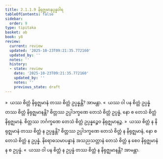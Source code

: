 ```yaml
---
title: 2.1.1.9 နိရုဇ္ဈမာနုပ္ပန္နဝါရ
tableOfContents: false
sidebar:
  order: 9
type: tipitaka
basket: ab
book: y8
review:
  current: review
  updated: '2025-10-23T09:21:35.772160'
  updated_by: ''
  notes: ''
  history:
  - state: review
    date: '2025-10-23T09:21:35.772160'
    updated_by: ''
    notes: ''
    previous_state: draft
---
```



<ReviewStatus review={frontmatter.review} showDetails={true} />

<HypothesisAnnotation frontmatter={frontmatter} />

<DynamicBreadcrumb />

<Division number="77" book="y8" e="ch" v="34" p="305">

<Paragraph number="339" book="y8">
»  ယဿ စိတ္တံ နိရုဇ္ဈမာနံ တဿ စိတ္တံ ဥပ္ပန္နန္တိ? အာမန္တာ.
</Paragraph>

<Paragraph number="340" book="y8">
«  ယဿ ဝါ ပန စိတ္တံ ဥပ္ပန္နံ တဿ စိတ္တံ နိရုဇ္ဈမာနန္တိ?
</Paragraph>

<Paragraph number="341" book="y8">
စိတ္တဿ ဥပ္ပါဒက္ခဏေ တေသံ စိတ္တံ ဥပ္ပန္နံ, နော စ တေသံ စိတ္တံ နိရုဇ္ဈမာနံ. စိတ္တဿ ဘင်္ဂက္ခဏေ တေသံ စိတ္တံ ဥပ္ပန္နဉ္စေဝ နိရုဇ္ဈမာနဉ္စ.
</Paragraph>

<Paragraph number="342" book="y8">
»  ယဿ စိတ္တံ န နိရုဇ္ဈမာနံ တဿ စိတ္တံ န ဥပ္ပန္နန္တိ?
</Paragraph>

<Paragraph number="343" book="y8">
စိတ္တဿ ဥပ္ပါဒက္ခဏေ တေသံ စိတ္တံ န နိရုဇ္ဈမာနံ, နော စ တေသံ စိတ္တံ န ဥပ္ပန္နံ. နိရောဓသမာပန္နာနံ အသညသတ္တာနံ တေသံ စိတ္တံ န စေဝ နိရုဇ္ဈမာနံ န စ ဥပ္ပန္နံ.
</Paragraph>

<Paragraph number="344" book="y8">
«  ယဿ ဝါ ပန စိတ္တံ န ဥပ္ပန္နံ တဿ စိတ္တံ န နိရုဇ္ဈမာနန္တိ? အာမန္တာ.
</Paragraph>
</Division>
